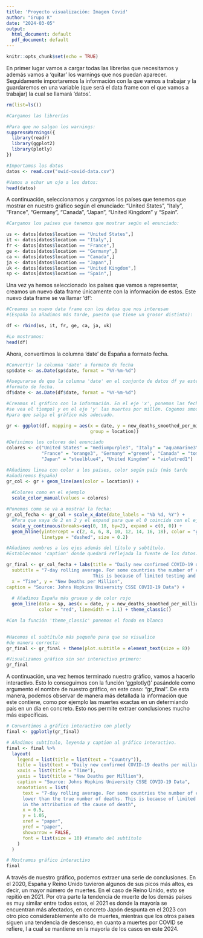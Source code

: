 ```yaml
---
title: 'Proyecto visualización: Imagen Covid'
author: "Grupo K"
date: "2024-03-05"
output:
  html_document: default
  pdf_document: default
---
```


```r
knitr::opts_chunk$set(echo = TRUE)
```

En primer lugar vamos a cargar todas las librerías que necesitamos y además vamos a 'quitar' los warnings que nos puedan aparecer. 
Seguidamente importaremos la información con la que vamos a trabajar y la guardaremos en una variable 
(que será el data frame con el que vamos a trabajar) la cual se llamará 'datos'.

```r
rm(list=ls()) 

#Cargamos las librerías

#Para que no salgan los warnings:
suppressWarnings({ 
  library(readr)
  library(ggplot2)
  library(plotly)
})

#Importamos los datos
datos <- read.csv("owid-covid-data.csv")

#Vamos a echar un ojo a los datos:
head(datos)
```

A continuación, seleccionamos y cargamos los países que tenemos que mostrar en nuestro gráfico según el enunciado: 
"United States", "Italy", "France", "Germany", "Canada", "Japan", "United Kingdom" y "Spain".

```r
#Cargamos los países que tenemos que mostrar según el enunciado:

us <- datos[datos$location == "United States",]
it <- datos[datos$location == "Italy",] 
fr <- datos[datos$location == "France",]
ge <- datos[datos$location == "Germany",]
ca <- datos[datos$location == "Canada",]
ja <- datos[datos$location == "Japan",]
uk <- datos[datos$location == "United Kingdom",]
sp <- datos[datos$location == "Spain",]
```

Una vez ya hemos seleccionado los países que vamos a representar, creamos un nuevo data frame únicamente 
con la información de estos. Este nuevo data frame se va llamar 'df':

```r
#Creamos un nuevo data frame con los datos que nos interesan
#(España lo añadimos más tarde, puesto que tiene un grosor distinto):

df <- rbind(us, it, fr, ge, ca, ja, uk)

#Lo mostramos:
head(df)
```

Ahora, convertimos la columna 'date' de España a formato fecha.

```r
#Convertir la columna 'date' a formato de fecha
sp$date <- as.Date(sp$date, format = "%Y-%m-%d")

#Asegurarse de que la columna 'date' en el conjunto de datos df ya esté en 
#formato de fecha.
df$date <- as.Date(df$date, format = "%Y-%m-%d")

```


```r
#Creamos el gráfico con la información. En el eje 'x', ponemos las fechas (que
#se vea el tiempo) y en el eje 'y' las muertes por millón. Cogemos smoothed
#para que salga el gráfico más adecuado.

gr <- ggplot(df, mapping = aes(x = date, y = new_deaths_smoothed_per_million, 
                               group = location))

#Definimos los colores del enunciado
colores <- c("United States" = "mediumpurple3", "Italy" = "aquamarine3", 
             "France" = "orange3", "Germany" ="green4", "Canada" = "tomato4",
             "Japan" = "steelblue4", "United Kingdom" = "violetred1")

#Añadimos linea con color a los países, color según país (más tarde 
#añadiremos España)
gr_col <- gr + geom_line(aes(color = location)) + 
  
  #Colores como en el ejemplo
  scale_color_manual(values = colores)

#Ponemos como se va a mostrar la fecha:
gr_col_fecha <- gr_col + scale_x_date(date_labels = "%b %d, %Y") +
  #Para que vaya de 2 en 2 y el expand para que el 0 coincida con el eje x
  scale_y_continuous(breaks=seq(0, 18, by=2), expand = c(0, 0)) + 
  geom_hline(yintercept = c(2, 4, 6, 8, 10, 12, 14, 16, 18), color = "gray80", 
             linetype = "dashed", size = 0.2)

#Añadimos nombres a los ejes además del título y subtítulo.
#Establecemos 'caption' donde quedará reflejada la fuente de los datos:

gr_final <- gr_col_fecha + labs(title = "Daily new confirmed COVID-19 deaths per million people - Grupo K", 
  subtitle = "7-day rolling average. For some countries the number of confirmed deaths is much lower than the true number of deaths. 
                                This is because of limited testing and challenges in the attribution of the cause of death",
  x = "Time", y = "New Deaths per Million", 
caption = "Source: Johns Hopkins University CSSE COVID-19 Data") +
  
  # Añadimos España más grueso y de color rojo
  geom_line(data = sp, aes(x = date, y = new_deaths_smoothed_per_million), 
            color = "red", linewidth = 1.1) + theme_classic()

#Con la función 'theme_classic' ponemos el fondo en blanco
  

#Hacemos el subtítulo más pequeño para que se visualice
#de manera correcta:
gr_final <- gr_final + theme(plot.subtitle = element_text(size = 8))

#Visualizamos gráfico sin ser interactivo primero:
gr_final
```

A continuación, una vez hemos terminado nuestro gráfico, vamos a hacerlo interactivo. 
Esto lo conseguimos con la función 'ggplotly()' pasándole como argumento el nombre de nuestro gráfico, en este caso: "gr_final". De esta manera, podemos observar de manera más detallada la información que este contiene, como por ejemplo las muertes exactas en un determiando pais en un día en concreto. Esto nos permite extraer conclusiones mucho más específicas.

```r
# Convertimos a gráfico interactivo con plotly
final <- ggplotly(gr_final)

# Añadimos subtítulo, leyenda y caption al gráfico interactivo. 
final <- final %>%
  layout(
    legend = list(title = list(text = "Country")),
    title = list(text = "Daily new confirmed COVID-19 deaths per million people - Grupo K"),
    xaxis = list(title = "Time"),
    yaxis = list(title = "New Deaths per Million"),
    caption = "Source: Johns Hopkins University CSSE COVID-19 Data",
    annotations = list(
      text = "7-day rolling average. For some countries the number of confirmed deaths is much
      lower than the true number of deaths. This is because of limited testing and challenges
      in the attribution of the cause of death",
      x = 0.5,
      y = 1.05,
      xref = "paper",
      yref = "paper",
      showarrow = FALSE,
      font = list(size = 10) #tamaño del subtítulo
    )
  )

# Mostramos gráfico interactivo
final
```
A través de nuestro gráfico, podemos extraer una serie de conclusiones. 
En el 2020, España y Reino Unido tuvieron algunos de sus picos más altos, es decir, un mayor número de muertes. 
En el caso de Reino Unido, esto se repitió en 2021.
Por otra parte la tendencia de muerte de los demás países es muy similar entre todos estos, el 2021 es donde la 
mayoría se encuentran más afectados, en concreto Japón despunta en el 2023 con otro pico considerablemente alto de muertes, 
mientras que los otros países siguen una tendencia de descenso, en cuanto a muertes por COVID se refiere, l
a cual se mantiene en la mayoría de los casos en este 2024.
